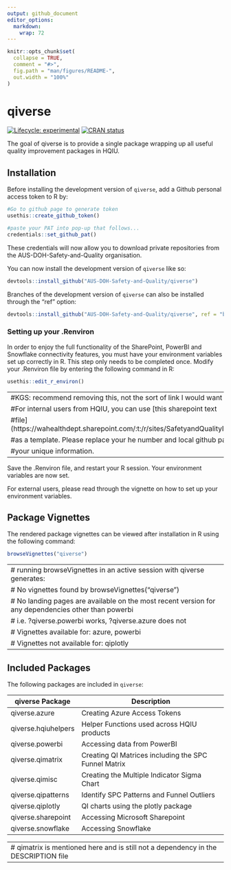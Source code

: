 ```yaml
---
output: github_document
editor_options: 
  markdown: 
    wrap: 72
---
```


<!-- README.md is generated from README.Rmd. Please edit that file -->

```r
knitr::opts_chunk$set(
  collapse = TRUE,
  comment = "#>",
  fig.path = "man/figures/README-",
  out.width = "100%"
)
```

# qiverse

<!-- badges: start -->

[![Lifecycle:
experimental](https://img.shields.io/badge/lifecycle-experimental-orange.svg)](https://lifecycle.r-lib.org/articles/stages.html#experimental)
[![CRAN
status](https://www.r-pkg.org/badges/version/qiverse)](https://CRAN.R-project.org/package=qiverse)

<!-- badges: end -->

The goal of qiverse is to provide a single package wrapping up all
useful quality improvement packages in HQIU.

## Installation

Before installing the development version of `qiverse`, add a Github
personal access token to R by:

``` r
#Go to github page to generate token
usethis::create_github_token()

#paste your PAT into pop-up that follows...
credentials::set_github_pat()
```

These credentials will now allow you to download private repositories
from the AUS-DOH-Safety-and-Quality organisation.

You can now install the development version of `qiverse` like so:

``` r
devtools::install_github("AUS-DOH-Safety-and-Quality/qiverse")
```

Branches of the development version of `qiverse` can also be installed
through the "ref" option:

``` r
devtools::install_github("AUS-DOH-Safety-and-Quality/qiverse", ref = "branch-a")
```

### Setting up your .Renviron

In order to enjoy the full functionality of the SharePoint, PowerBI and
Snowflake connectivity features, you must have your environment
variables set up correctly in R. This step only needs to be completed
once. Modify your .Renviron file by entering the following command in R:

``` r
usethis::edit_r_environ()
```
---
#KGS: recommend removing this, not the sort of link I would want to expose publicly 
#For internal users from HQIU, you can use [this sharepoint text
#file](https://wahealthdept.sharepoint.com/:t:/r/sites/SafetyandQualityIndicatorSetSQuIS/internal/SQuIS%20O365%20Confidential%20Documents/R/connectivity/example_renviron.txt)
#as a template. Please replace your he number and local github path with
#your unique information.
---

Save the .Renviron file, and restart your R session. Your environment
variables are now set.

For external users, please read through the vignette on how to set up
your environment variables.

## Package Vignettes

The rendered package vignettes can be viewed after installation in R
using the following command:

``` r
browseVignettes("qiverse")
```
---
# running browseVignettes in an active session with qiverse generates:
# No vignettes found by browseVignettes("qiverse")
# No landing pages are available on the most recent version for any dependencies other than powerbi
# i.e. ?qiverse.powerbi works, ?qiverse.azure does not
# Vignettes available for: azure, powerbi
# Vignettes not available for: qiplotly
---

## Included Packages

The following packages are included in `qiverse`:

| qiverse Package     | Description                                          |
|---------------------|------------------------------------------------------|
| qiverse.azure       | Creating Azure Access Tokens                         |
| qiverse.hqiuhelpers | Helper Functions used across HQIU products           |
| qiverse.powerbi     | Accessing data from PowerBI                          |
| qiverse.qimatrix    | Creating QI Matrices including the SPC Funnel Matrix |
| qiverse.qimisc      | Creating the Multiple Indicator Sigma Chart          |
| qiverse.qipatterns  | Identify SPC Patterns and Funnel Outliers            |
| qiverse.qiplotly    | QI charts using the plotly package                   |
| qiverse.sharepoint  | Accessing Microsoft Sharepoint                       |
| qiverse.snowflake   | Accessing Snowflake                                  |
---
# qimatrix is mentioned here and is still not a dependency in the DESCRIPTION file
---
